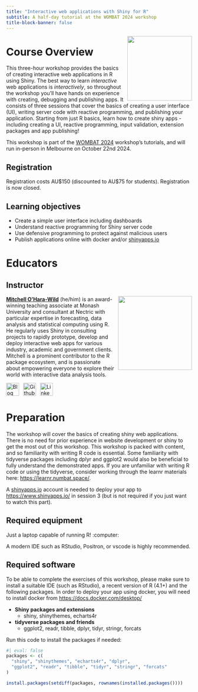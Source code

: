 ```yaml
---
title: "Interactive web applications with Shiny for R"
subtitle: A half-day tutorial at the WOMBAT 2024 workshop
title-block-banner: false
---
```


![](images/shiny.svg){style="float:right;padding: 0 0 0 10px;" fig-alt="Shiny Hex Logo" width="175"}

# Course Overview

This three-hour workshop provides the basics of creating interactive web applications in R using Shiny. The best way to learn *interactive* web applications is *interactively*, so throughout the workshop you'll have hands on experience with creating, debugging and publishing apps. It consists of three sessions that cover the basics of creating a user interface (UI), writing server code with reactive programming, and publishing your application. Starting from just R basics, learn how to create shiny apps - including creating a UI, reactive programming, input validation, extension packages and app publishing!

This workshop is part of the [WOMBAT 2024](https://wombat2024.numbat.space/) workshop's tutorials, and will run in-person in Melbourne on October 22nd 2024.

## Registration

Registration costs AU\$150 (discounted to AU\$75 for students). Registration is now closed.

## Learning objectives

-   Create a simple user interface including dashboards
-   Understand reactive programming for Shiny server code
-   Use defensive programming to protect against malicious users
-   Publish applications online with docker and/or [shinyapps.io](https://www.shinyapps.io/)


# Educators

## Instructor

![](images/mitch.jpeg){style="float:right;padding: 0 0 0 10px;" fig-alt="Headshot of Mitchell O'Hara-Wild" width="200"}
[**Mitchell O'Hara-Wild**](https://mitchelloharawild.com/) (he/him) is an award-winning teaching associate at Monash University and consultant at Nectric with particular expertise in forecasting, data analysis and statistical computing using R. He regularly uses Shiny in consulting projects to rapidly prototype, develop and deploy interactive web apps for various industry, academic and government clients. Mitchell is a prominent contributor to the R package ecosystem, and is passionate about empowering everyone to explore their world with interactive data analysis tools.

<div align="center">
<a href="https://www.mitchelloharawild.com"><img border="0" alt="Blog" src="https://assets.dryicons.com/uploads/icon/svg/4926/home.svg" width="35" height="35"></a>&ensp;
<a href="https://github.com/mitchelloharawild"><img border="0" alt="Github" src="https://assets.dryicons.com/uploads/icon/svg/8312/cc33248a-e56e-4e7f-93f4-0e16350e5768.svg" width="35" height="35"></a>&ensp; 
<a href="https://www.linkedin.com/in/mitchelloharawild/"><img border="0" alt="LinkedIn" src="https://assets.dryicons.com/uploads/icon/svg/8337/a347cd89-1662-4421-be90-58e5e8004eae.svg" width="35" height="35"></a>&ensp;&emsp;
</div>

# Preparation

The workshop will cover the basics of creating shiny web applications. There is no need for prior experience in website development or shiny to get the most out of this workshop. This workshop is packed with content, and so familiarity with writing R code is essential. Some familiarity with tidyverse packages including dplyr and ggplot2 would also be beneficial to fully understand the demonstrated apps. If you are unfamiliar with writing R code or using the tidyverse, consider working through the learnr materials here: <https://learnr.numbat.space/>.

A [shinyapps.io](https://www.shinyapps.io/) account is needed to deploy your app to <https://www.shinyapps.io/> in session 3 (but is not required if you just want to watch this part).

## Required equipment

Just a laptop capable of running R! :computer:

A modern IDE such as RStudio, Positron, or vscode is highly recommended.

## Required software

To be able to complete the exercises of this workshop, please make sure to install a suitable IDE (such as RStudio), a recent version of R (4.1+) and the following packages. In order to deploy your app using docker, you will need to install docker from <https://docs.docker.com/desktop/>

-   **Shiny packages and extensions**
    -   shiny, shinythemes, echarts4r
-   **tidyverse packages and friends**
    -   ggplot2, readr, tibble, dplyr, tidyr, stringr, forcats

Run this code to install the packages if needed:

```r
#| eval: false
packages <- c(
  "shiny", "shinythemes", "echarts4r", "dplyr",
  "ggplot2", "readr", "tibble", "tidyr", "stringr", "forcats"
)

install.packages(setdiff(packages, rownames(installed.packages())))  
```
